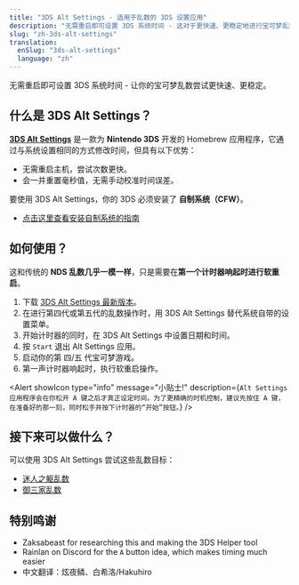 ```yaml
---
title: "3DS Alt Settings - 适用于乱数的 3DS 设置应用"
description: "无需重启即可设置 3DS 系统时间 - 这对于更快速、更稳定地进行宝可梦乱数尝试很有用。"
slug: "zh-3ds-alt-settings"
translation:
  enSlug: "3ds-alt-settings"
  language: "zh"
---
```


<Gist>
  无需重启即可设置 3DS 系统时间 - 让你的宝可梦乱数尝试更快速、更稳定。
</Gist>

## 什么是 3DS Alt Settings？

[**3DS Alt Settings**](https://github.com/zaksabeast/Alt-3ds-Settings/releases/latest) 是一款为 **Nintendo 3DS** 开发的 Homebrew 应用程序，它通过与系统设置相同的方式修改时间，但具有以下优势：

- 无需重启主机，尝试次数更快。
- 会一并重置毫秒值，无需手动校准时间误差。

要使用 3DS Alt Settings，你的 3DS 必须安装了 **自制系统（CFW）**。

- [点击这里查看安装自制系统的指南](https://3ds.hacks.guide/)

## 如何使用？

这和传统的 **NDS 乱数几乎一模一样**，只是需要在**第一个计时器响起时进行软重启**。

1. 下载 [3DS Alt Settings 最新版本](https://github.com/zaksabeast/Alt-3ds-Settings/releases/latest)。
2. 在进行第四代或第五代的乱数操作时，用 3DS Alt Settings 替代系统自带的设置菜单。
3. 开始计时器的同时，在 3DS Alt Settings 中设置日期和时间。
4. 按 `Start` 退出 Alt Settings 应用。
5. 启动你的第 四/五 代宝可梦游戏。
6. 第一声计时器响起时，执行软重启操作。

<Alert
  showIcon
  type="info"
  message="小贴士!"
  description={`Alt Settings 应用程序会在你松开 A 键之后才真正设定时间。为了更精确的时机控制，建议先按住 A 键，在准备好的那一刻，同时松手并按下计时器的“开始”按钮。`}
/>

## 接下来可以做什么？

可以使用 3DS Alt Settings 尝试这些乱数目标：

- [迷人之躯乱数](/hgss-tid-sid)
- [御三家乱数](/retail-hgss-starter)

## 特别鸣谢

- Zaksabeast for researching this and making the 3DS Helper tool
- Rainlan on Discord for the `A` button idea, which makes timing much easier
- 中文翻译：炫夜鳞、白希洛/Hakuhiro
